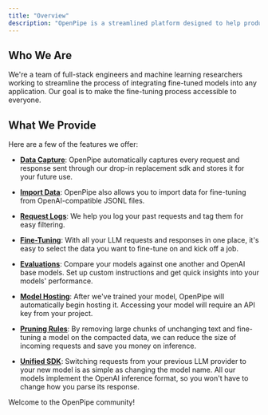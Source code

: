 ```yaml
---
title: "Overview"
description: "OpenPipe is a streamlined platform designed to help product-focused teams train specialized LLM models as replacements for slow and expensive prompts."
---
```


## Who We Are

We're a team of full-stack engineers and machine learning researchers working to streamline the process of integrating fine-tuned models into any application. Our goal is to make the fine-tuning process accessible to everyone.

## What We Provide

Here are a few of the features we offer:

- [**Data Capture**](/getting-started/openpipe-sdk): OpenPipe automatically captures every request and response sent through our drop-in replacement sdk and stores it for your future use.

- [**Import Data**](/features/importing-data): OpenPipe also allows you to import data for fine-tuning from OpenAI-compatible JSONL files.

- [**Request Logs**](/features/request-logs): We help you log your past requests and tag them for easy filtering.

- [**Fine-Tuning**](/features/fine-tuning): With all your LLM requests and responses in one place, it's easy to select the data you want to fine-tune on and kick off a job.

- [**Evaluations**](/features/evaluations): Compare your models against one another and OpenAI base models. Set up custom instructions and get quick insights into your models' performance.

- [**Model Hosting**](/features/running-inference): After we've trained your model, OpenPipe will automatically begin hosting it. Accessing your model will require an API key from your project.

- [**Pruning Rules**](/features/pruning-rules): By removing large chunks of unchanging text and fine-tuning a model on the compacted data, we can reduce the size of incoming requests and save you money on inference.

- [**Unified SDK**](/getting-started/openpipe-sdk): Switching requests from your previous LLM provider to your new model is as simple as changing the model name. All our models implement the OpenAI inference format, so you won't have to change how you parse its response.

Welcome to the OpenPipe community!
